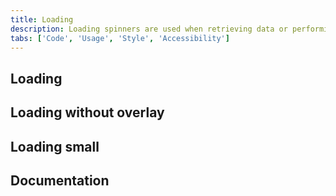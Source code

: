 ```yaml
---
title: Loading
description: Loading spinners are used when retrieving data or performing slow computations, and help to notify users that loading is underway.
tabs: ['Code', 'Usage', 'Style', 'Accessibility']
---
```


## Loading

<ComponentCode
  name="Loading"
  component="loading"
  variation="loading"
  hasReactVersion="loading--default"
  hasVueVersion="loading--default"
  hasAngularVersion="?path=/story/loading--basic&knob-With overlay=true&knob-Size of the loading circle=normal"
  codepen="eoZzvV"></ComponentCode>

## Loading without overlay

<ComponentCode
  name="Loading without overlay"
  component="loading"
  variation="loading--without-overlay"
  hasReactVersion="loading--default"
  hasVueVersion="loading--default&knob-overlay=false"
  hasAngularVersion="?path=/story/loading--basic"
  codepen="ROaRgb"></ComponentCode>

## Loading small

<ComponentCode
  name="Loading small"
  component="loading"
  variation="loading--small"
  hasReactVersion="loading--default"
  hasVueVersion="loading--default&knob-small=true"
  hasAngularVersion="?path=/story/loading--basic&knob-With overlay=&knob-Size of the loading circle=sm"
  codepen="dLMXRE"></ComponentCode>

## Documentation

<ComponentDocs component="loading"></ComponentDocs>
